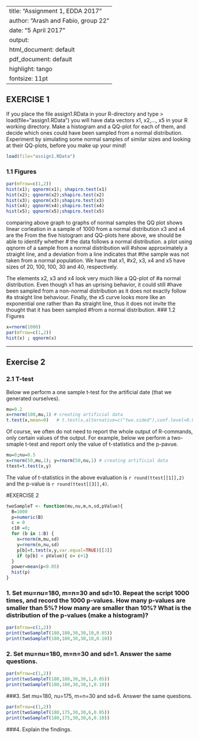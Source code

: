 
---
title: "Assignment 1, EDDA 2017"
author: "Arash and Fabio, group 22"
date: "5 April 2017"
output:
  html_document: default
  pdf_document: default
highlight: tango
fontsize: 11pt
---

## EXERCISE 1
If you place the file assign1.RData in your R-directory and type
> load(file="assign1.RData")
you will have data vectors x1, x2,..., x5 in your R working directory. Make a histogram and a QQ-plot for each of them, and decide which ones could have been sampled from a normal distribution. Experiment by simulating some normal samples of similar sizes and looking at their QQ-plots, before you make up your mind!

```r
load(file="assign1.RData")

```
### 1.1 Figures
```r
par(mfrow=c(1,2))
hist(x1); qqnorm(x1); shapiro.test(x1)
hist(x2); qqnorm(x2);shapiro.test(x2)
hist(x3); qqnorm(x3);shapiro.test(x3)
hist(x4); qqnorm(x4);shapiro.test(x4)
hist(x5); qqnorm(x5);shapiro.test(x5)
```
comparing above graph to graphs of normal samples
the QQ plot shows linear corleation in a sample of 1000 from a normal distribution 
x3 and x4 are the 
From the five histogram and QQ-plots here above, we should be able to identify
whether # the data follows a normal distribution. a plot using qqnorm of a
sample from a normal distribution will #show approximately a straight line, and
a deviation from a line indicates that #the sample was not taken from a normal
population. We have that  x1, #x2, x3, x4 and x5 have sizes of 20, 100, 100, 30
and 40, respectively.

The elements x2, x3 and x4 look very much like a QQ-plot of #a normal
distribution. Even though x1 has an uprising behavior, it could still #have been
sampled from a non-normal distribution as it does not exactly follow #a straight
line behaviour. Finally, the x5 curve looks more like an exponential one rather
than #a straight line, thus it does not invite the thought that it has been
sampled #from a normal distribution. ### 1.2 Figures

```r
x=rnorm(1000)
par(mfrow=c(1,2))
hist(x) ; qqnorm(x)
```
***

## Exercise 2

### 2.1 T-test

Below we perform a one sample t-test for the artificial date 
(that we generated ourselves).

```r
mu=0.2
x=rnorm(100,mu,1) # creating artificial data
t.test(x,mean=0)   # t.test(x,alternative=c("two.sided"),conf.level=0.95,mu=10)
```

 
Of course, we often do not need to report the whole output of R-commands, only certain
values of the output. For example, below we perform a two-smaple t-test and report 
only the value of t-statistics and the p-pavue.

```r
mu=0;nu=0.5
x=rnorm(50,mu,1); y=rnorm(50,nu,1) # creating artificial data
ttest=t.test(x,y) 
```

The value of t-statistics in the above evaluation is  `r round(ttest[[1]],2)` and the p-value is `r round(ttest[[3]],4)`.
  




#EXERCISE 2

```r
twoSampleT <- function(mu,nu,m,n,sd,pValue){
  B=1000
  p=numeric(B)
  c = 0  
  c10 =0; 
  for (b in 1:B) {
    x=rnorm(m,mu,sd)
    y=rnorm(n,nu,sd)
    p[b]=t.test(x,y,var.equal=TRUE)[[3]]
    if (p[b] < pValue){ c= c+1}
  }
  power=mean(p<0.05)
  hist(p)
}
```

### 1. Set mu=nu=180, m=n=30 and sd=10. Repeat the script 1000 times, and record the 1000 p-values. How many p-values are smaller than 5%? How many are smaller than 10%? What is the distribution of the p-values (make a histogram)?

```r
par(mfrow=c(1,2))
print(twoSampleT(180,180,30,30,10,0.05))
print(twoSampleT(180,180,30,30,10,0.10))

```
### 2. Set mu=nu=180, m=n=30 and sd=1. Answer the same questions.
```r
par(mfrow=c(1,2))
print(twoSampleT(180,180,30,30,1,0.05))
print(twoSampleT(180,180,30,30,1,0.10))
```

###3. Set mu=180, nu=175, m=n=30 and sd=6. Answer the same questions.
```r
par(mfrow=c(1,2))
print(twoSampleT(180,175,30,30,6,0.05))
print(twoSampleT(180,175,30,30,6,0.10))
```
###4. Explain the findings.
